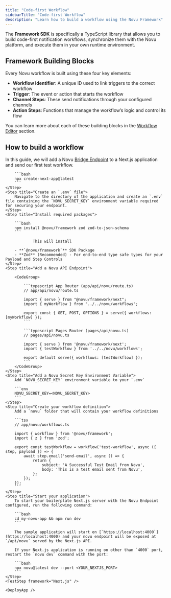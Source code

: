 ```yaml
---
title: "Code-first Workflow"
sidebarTitle: "Code-first Workflow"
description: "Learn how to build a workflow using the Novu Framework"
---
```


The **Framework SDK** is specifically a TypeScript library that allows you to build code-first notification workflows, synchronize them with the Novu platform, and execute them in your own runtime environment.

## Framework Building Blocks

Every Novu workflow is built using these four key elements:

- **Workflow Identifier**: A unique ID used to link triggers to the correct workflow
- **Trigger**: The event or action that starts the workflow
- **Channel Steps**: These send notifications through your configured channels
- **Action Steps**: Functions that manage the workflow’s logic and control its flow

You can learn more about each of these building blocks in the [Workflow Editor](/workflow/workflow-editor) section.


## How to build a workflow

In this guide, we will add a Novu [Bridge Endpoint](/concepts/endpoint) to a Next.js application and send our first test workflow.

<Steps>
    <LocalStudio />
    <Step title="Create a Next.js application">

        ```bash
        npx create-next-app@latest
        ```
    </Step>
    <Step title="Create an `.env` file">
        Navigate to the directory of the application and create an `.env` file containing the `NOVU_SECRET_KEY` environment variable required for securing your endpoint.
    </Step>
    <Step title="Install required packages">

        ```bash
        npm install @novu/framework zod zod-to-json-schema
        ```

                This will install

        - **`@novu/framework`** SDK Package
        - **Zod** (Recommended) - For end-to-end type safe types for your Payload and Step Controls
    </Step>
    <Step title="Add a Novu API Endpoint">

        <CodeGroup>

            ```typescript App Router (app/api/novu/route.ts)
            // app/api/novu/route.ts

            import { serve } from "@novu/framework/next";
            import { myWorkflow } from "../../novu/workflows";

            export const { GET, POST, OPTIONS } = serve({ workflows: [myWorkflow] });
            ```

            ```typescript Pages Router (pages/api/novu.ts)
            // pages/api/novu.ts

            import { serve } from '@novu/framework/next';
            import { testWorkflow } from '../../novu/workflows';

            export default serve({ workflows: [testWorkflow] });
            ```
        </CodeGroup>
    </Step>
    <Step title="Add a Novu Secret Key Environment Variable">
        Add `NOVU_SECRET_KEY` environment variable to your `.env`

        ```env
        NOVU_SECRET_KEY=<NOVU_SECRET_KEY>
        ```
    </Step>
    <Step title="Create your workflow definition">
        Add a `novu` folder that will contain your workflow definitions

        ```tsx 
        // app/novu/workflows.ts

        import { workflow } from '@novu/framework';
        import { z } from 'zod';

        export const testWorkflow = workflow('test-workflow', async ({ step, payload }) => {
            await step.email('send-email', async () => {
                return {
                    subject: 'A Successful Test Email from Novu',
                    body: 'This is a test email sent from Novu',
                };
            });
        });
        ```
    </Step>
    <Step title="Start your application">
        To start your boilerplate Next.js server with the Novu Endpoint configured, run the following command:

        ```bash
        cd my-novu-app && npm run dev
        ```

        The sample application will start on [`https://localhost:4000`](https://localhost:4000) and your novu endpoint will be exposed at `/api/novu` served by the Next.js API.

        If your Next.js application is running on other than `4000` port, restart the `novu dev` command with the port:

        ```bash
        npx novu@latest dev --port <YOUR_NEXTJS_PORT>
        ```
    </Step>
    <TestStep framework="Next.js" />

    <DeployApp />

</Steps>
